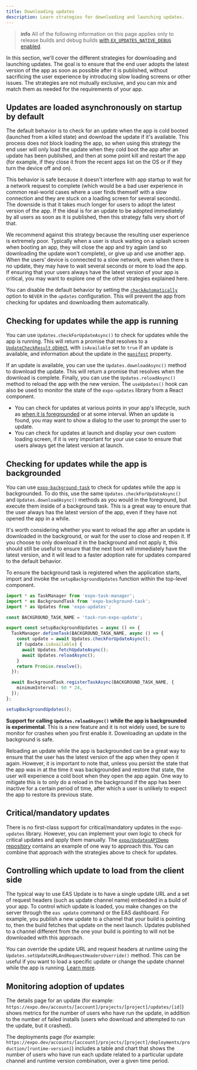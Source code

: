 ```yaml
---
title: Downloading updates
description: Learn strategies for downloading and launching updates.
---
```



> **info** All of the following information on this page applies only to release builds and debug builds [with `EX_UPDATES_NATIVE_DEBUG` enabled](/eas-update/debug/#runtime-issues).

In this section, we'll cover the different strategies for downloading and launching updates. The goal is to ensure that the end user adopts the latest version of the app as soon as possible after it is published, without sacrificing the user experience by introducing slow loading screens or other issues. The strategies are not mutually exclusive, and you can mix and match them as needed for the requirements of your app.

## Updates are loaded asynchronously on startup by default

The default behavior is to check for an update when the app is cold booted (launched from a killed state) and download the update if it's available. This process does not block loading the app, so when using this strategy the end user will only load the update when they cold boot the app after an update has been published, and then at some point kill and restart the app (for example, if they close it from the recent apps list on the OS or if they turn the device off and on).

This behavior is safe because it doesn't interfere with app startup to wait for a network request to complete (which would be a bad user experience in common real-world cases where a user finds themself with a slow connection and they are stuck on a loading screen for several seconds). The downside is that it takes much longer for users to adopt the latest version of the app. If the ideal is for an update to be adopted immediately by all users as soon as it is published, then this strategy falls very short of that.

<Collapsible summary="What if I want to always block app startup until the latest update is downloaded?">

We recommend against this strategy because the resulting user experience is extremely poor. Typically when a user is stuck waiting on a splash screen when booting an app, they will close the app and try again (and so downloading the update won't complete), or give up and use another app. When the users' device is connected to a slow network, even when there is no update, they may have to wait several seconds or more to load the app. If ensuring that your users always have the latest version of your app is critical, you may want to explore one of the other strategies explained here.

</Collapsible>

<Collapsible summary="How can I disable the default behavior?">

You can disable the default behavior by setting the [`checkAutomatically`](/versions/latest/sdk/updates/#updatescheckautomaticallyvalue) option to `NEVER` in the `updates` configuration. This will prevent the app from checking for updates and downloading them automatically.

</Collapsible>

## Checking for updates while the app is running

You can use `Updates.checkForUpdateAsync()` to check for updates while the app is running. This will return a promise that resolves to a [`UpdateCheckResult` object](/versions/latest/sdk/updates/#updatecheckresult), with `isAvailable` set to `true` if an update is available, and information about the update in the [`manifest`](/versions/latest/sdk/manifests/#expoupdatesmanifest) property.

If an update is available, you can use the `Updates.downloadAsync()` method to download the update. This will return a promise that resolves when the download is complete. Finally, you can use the `Updates.reloadAsync()` method to reload the app with the new version. The `useUpdates()` hook can also be used to monitor the state of the `expo-updates` library from a React component.

<Collapsible summary="What are common patterns for checking for updates while the app is running?">

- You can check for updates at various points in your app's lifecycle, such as [when it is foregrounded](https://reactnative.dev/docs/appstate) or at some interval. When an update is found, you may want to show a dialog to the user to prompt the user to update.
- You can check for updates at launch and display your own custom loading screen, if it is very important for your use case to ensure that users always get the latest version at launch.

</Collapsible>

## Checking for updates while the app is backgrounded

You can use [`expo-background-task`](/versions/latest/sdk/background-task/) to check for updates while the app is backgrounded. To do this, use the same `Updates.checkForUpdateAsync()` and `Updates.downloadAsync()` methods as you would in the foreground, but execute them inside of a background task. This is a great way to ensure that the user always has the latest version of the app, even if they have not opened the app in a while.

It's worth considering whether you want to reload the app after an update is downloaded in the background, or wait for the user to close and reopen it. If you choose to only download it in the background and not apply it, this should still be useful to ensure that the next boot will immediately have the latest version, and it will lead to a faster adoption rate for updates compared to the default behavior.

<Collapsible summary="An example of how to check for updates in the background">

To ensure the background task is registered when the application starts, import and invoke the `setupBackgroundUpdates` function within the top-level component.

```ts
import * as TaskManager from 'expo-task-manager';
import * as BackgroundTask from 'expo-background-task';
import * as Updates from 'expo-updates';

const BACKGROUND_TASK_NAME = 'task-run-expo-update';

export const setupBackgroundUpdates = async () => {
  TaskManager.defineTask(BACKGROUND_TASK_NAME, async () => {
    const update = await Updates.checkForUpdateAsync();
    if (update.isAvailable) {
      await Updates.fetchUpdateAsync();
      await Updates.reloadAsync();
    }
    return Promise.resolve();
  });

  await BackgroundTask.registerTaskAsync(BACKGROUND_TASK_NAME, {
    minimumInterval: 60 * 24,
  });
};

setupBackgroundUpdates();
```

</Collapsible>

<Collapsible summary="Should I also apply the update with Updates.reloadAsync() when the app is backgrounded?">

**Support for calling `Updates.reloadAsync()` while the app is backgrounded is experimental**. This is a new feature and it is not widely used, be sure to monitor for crashes when you first enable it. Downloading an update in the background is safe.

Reloading an update while the app is backgrounded can be a great way to ensure that the user has the latest version of the app when they open it again. However, it is important to note that, unless you persist the state that the app was in at the time it was backgrounded and restore that state, the user will experience a cold boot when they open the app again. One way to mitigate this is to only do a reload in the background if the app has been inactive for a certain period of time, after which a user is unlikely to expect the app to restore its previous state.

</Collapsible>

## Critical/mandatory updates

There is no first-class support for critical/mandatory updates in the `expo-updates` library. However, you can implement your own logic to check for critical updates and apply them manually. The [`expo/UpdatesAPIDemo` repository](https://github.com/expo/UpdatesAPIDemo) contains an example of one way to approach this. You can combine that approach with the strategies above to check for updates.

## Controlling which update to load from the client side

The typical way to use EAS Update is to have a single update URL and a set of request headers (such as update channel name) embedded in a build of your app. To control which update is loaded, you make changes on the server through the `eas update` command or the EAS dashboard. For example, you publish a new update to a channel that your build is pointing to, then the build fetches that update on the next launch. Updates published to a channel different from the one your build is pointing to will not be downloaded with this approach.

You can override the update URL and request headers at runtime using the `Updates.setUpdateURLAndRequestHeadersOverride()` method. This can be useful if you want to load a specific update or change the update channel while the app is running. [Learn more](/eas-update/override/).

## Monitoring adoption of updates

The details page for an update (for example: `https://expo.dev/accounts/[account]/projects/[project]/updates/[id]`) shows metrics for the number of users who have run the update, in addition to the number of failed installs (users who download and attempted to run the update, but it crashed).

The deployments page (for example: `https://expo.dev/accounts/[account]/projects/[project]/deployments/production/[runtime-version]`) includes a table and chart that shows the number of users who have run each update related to a particular update channel and runtime version combination, over a given time period.
